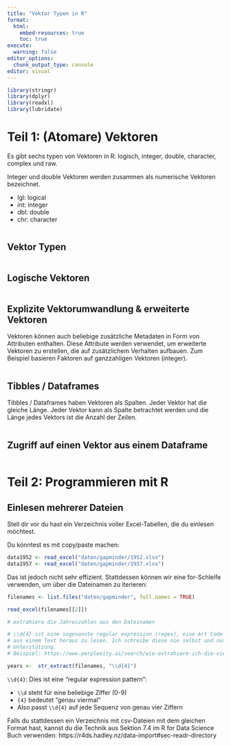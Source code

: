 ```yaml
---
title: "Vektor Typen in R"
format:
  html:
    embed-resources: true
    toc: true
execute:
  warning: false
editor_options: 
  chunk_output_type: console
editor: visual
---
```


```r
library(stringr)
library(dplyr)
library(readxl)
library(lubridate)
```

# Teil 1: (Atomare) Vektoren

Es gibt sechs typen von Vektoren in R: logisch, integer, double, character, complex und raw.

Integer und double Vektoren werden zusammen als numerische Vektoren bezeichnet.

-   lgl: logical
-   int: integer
-   dbl: double
-   chr: character

```r

```

## Vektor Typen

```r

```

## Logische Vektoren

```r

```

## Explizite Vektorumwandlung & erweiterte Vektoren

Vektoren können auch beliebige zusätzliche Metadaten in Form von Attributen enthalten. Diese Attribute werden verwendet, um erweiterte Vektoren zu erstellen, die auf zusätzlichem Verhalten aufbauen. Zum Beispiel basieren Faktoren auf ganzzahligen Vektoren (integer).

```r

```

## Tibbles / Dataframes

Tibbles / Dataframes haben Vektoren als Spalten. Jeder Vektor hat die gleiche Länge. Jeder Vektor kann als Spalte betrachtet werden und die Länge jedes Vektors ist die Anzahl der Zeilen.

```r

```

## Zugriff auf einen Vektor aus einem Dataframe

```r


```

# Teil 2: Programmieren mit R

## Einlesen mehrerer Dateien

Stell dir vor du hast ein Verzeichnis voller Excel-Tabellen, die du einlesen möchtest.

Du könntest es mit copy/paste machen:

```r
data1952 <- read_excel("daten/gapminder/1952.xlsx")
data1957 <- read_excel("daten/gapminder/1957.xlsx")

```

Das ist jedoch nicht sehr effizient. Stattdessen können wir eine for-Schleife verwenden, um über die Dateinamen zu iterieren:

```r

filenames <- list.files("daten/gapminder", full.names = TRUE)

read_excel(filenames[[2]])

# extrahiere die Jahreszahlen aus den Dateinamen

# \\d{4} ist eine sogenannte regular expression (regex), eine Art Code um Elemente
# aus einem Text heraus zu lesen. Ich schreibe diese nie selbst und nutze immer KI 
# Unterstützung.
# Beispiel: https://www.perplexity.ai/search/wie-extrahiere-ich-die-vier-zi-8CDxaY2WQReFJrDi7nVFoQ

years <-  str_extract(filenames, "\\d{4}")

```

`\\d{4}`: Dies ist eine "regular expression pattern":

-   `\\d` steht für eine beliebige Ziffer (0-9)
-   `{4}` bedeutet "genau viermal"
-   Also passt `\\d{4}` auf jede Sequenz von genau vier Ziffern

Falls du stattdessen ein Verzeichnis mit csv-Dateien mit dem gleichen Format hast, kannst du die Technik aus Sektion 7.4 im R for Data Science Buch verwenden: https://r4ds.hadley.nz/data-import#sec-readr-directory
